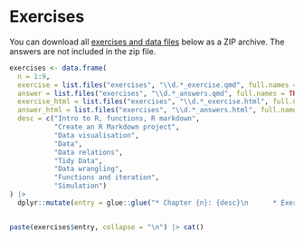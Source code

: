 # Exercises {#exercises}

You can download all [exercises and data files](exercises/exercises.zip) below as a ZIP archive. The answers are not included in the zip file.

```r
exercises <- data.frame(
  n = 1:9,
  exercise = list.files("exercises", "\\d.*_exercise.qmd", full.names = TRUE),
  answer = list.files("exercises", "\\d.*_answers.qmd", full.names = TRUE),
  exercise_html = list.files("exercises", "\\d.*_exercise.html", full.names = TRUE),
  answer_html = list.files("exercises", "\\d.*_answers.html", full.names = TRUE),
  desc = c("Intro to R, functions, R markdown",
           "Create an R Markdown project",
           "Data visualisation",
           "Data",
           "Data relations",
           "Tidy Data",
           "Data wrangling",
           "Functions and iteration",
           "Simulation")
) |>
  dplyr::mutate(entry = glue::glue("* Chapter {n}: {desc}\n      * Exercise: [Rmd]({exercise}) | [html]({exercise_html}); Answers: [Rmd]({answer}) | [html]({answer_html})"))


paste(exercises$entry, collapse = "\n") |> cat()
```



